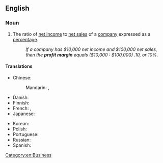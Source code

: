 ==English==

===Noun===
{{en-noun}}

# The ratio of [[net income]] to [[net sales]] of a [[company]] expressed as a [[percentage]].
#: ''If a company has $10,000 net income and $100,000 net sales, then the '''profit margin''' equals ($10,000 : $100,000) .10, or 10%.''

====Translations====
{{trans-top|ratio of income to sales}}
* Chinese:
*: Mandarin: {{t+|cmn|利潤率}}, {{t+|cmn|利润率|tr=lìrùnlǜ}}
* Danish: {{t-needed|da}}
* Finnish: {{t|fi|tuottoprosentti}}
* French: {{t+|fr|marge bénéficiaire nette|f}}, {{t+|fr|marge nette|f}}
* Japanese: {{t|ja|利鞘|tr=りざや, rizaya|sc=Jpan}}
{{trans-mid}}
* Korean: {{t-needed|ko}}
* Polish: {{t+|pl|marża|f}}
* Portuguese: {{t|pt|margem de lucro|f}}
* Russian: {{t-needed|ru}}
* Spanish: {{t|es|margen de beneficios|m}}
{{trans-bottom}}

[[Category:en:Business]]